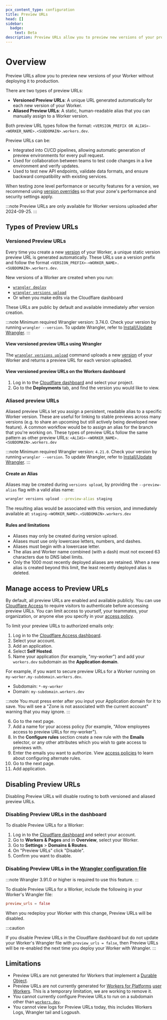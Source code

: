 ```yaml
---
pcx_content_type: configuration
title: Preview URLs
head: []
sidebar:
  badge:
    text: Beta
description: Preview URLs allow you to preview new versions of your project without deploying it to production.
---
```



# Overview

Preview URLs allow you to preview new versions of your Worker without deploying it to production.

There are two types of preview URLs:

- **Versioned Preview URLs**: A unique URL generated automatically for each new version of your Worker.
- **Aliased Preview URLs**: A static, human-readable alias that you can manually assign to a Worker version.

Both preview URL types follow the format: `<VERSION_PREFIX OR ALIAS>-<WORKER_NAME>.<SUBDOMAIN>.workers.dev`.

Preview URLs can be:

- Integrated into CI/CD pipelines, allowing automatic generation of preview environments for every pull request.
- Used for collaboration between teams to test code changes in a live environment and verify updates.
- Used to test new API endpoints, validate data formats, and ensure backward compatibility with existing services.

When testing zone level performance or security features for a version, we recommend using [version overrides](/workers/configuration/versions-and-deployments/gradual-deployments/#version-overrides) so that your zone's performance and security settings apply.

:::note
Preview URLs are only available for Worker versions uploaded after 2024-09-25.
:::

## Types of Preview URLs

### Versioned Preview URLs

Every time you create a new [version](/workers/configuration/versions-and-deployments/#versions) of your Worker, a unique static version preview URL is generated automatically. These URLs use a version prefix and follow the format `<VERSION_PREFIX>-<WORKER_NAME>.<SUBDOMAIN>.workers.dev`.

New versions of a Worker are created when you run:

- [`wrangler deploy`](/workers/wrangler/commands/#deploy)
- [`wrangler versions upload`](/workers/wrangler/commands/#upload)
- Or when you make edits via the Cloudflare dashboard

These URLs are public by default and available immediately after version creation.

:::note
Minimum required Wrangler version: 3.74.0. Check your version by running `wrangler --version`. To update Wrangler, refer to [Install/Update Wrangler](/workers/wrangler/install-and-update/).
:::

#### View versioned preview URLs using Wrangler

The [`wrangler versions upload`](/workers/wrangler/commands/#upload) command uploads a new [version](/workers/configuration/versions-and-deployments/#versions) of your Worker and returns a preview URL for each version uploaded.

#### View versioned preview URLs on the Workers dashboard

1. Log in to the [Cloudflare dashboard](https://dash.cloudflare.com/?to=/:account/workers) and select your project.
2. Go to the **Deployments** tab, and find the version you would like to view.

### Aliased preview URLs

Aliased preview URLs let you assign a persistent, readable alias to a specific Worker version. These are useful for linking to stable previews across many versions (e.g. to share an upcoming but still actively being developed new feature). A common workflow would be to assign an alias for the branch that you're working on. These types of preview URLs follow the same pattern as other preview URLs:
`<ALIAS>-<WORKER_NAME>.<SUBDOMAIN>.workers.dev`

:::note
Minimum required Wrangler version: `4.21.0`. Check your version by running `wrangler --version`. To update Wrangler, refer to [Install/Update Wrangler](/workers/wrangler/install-and-update/).
:::

#### Create an Alias

Aliases may be created during `versions upload`, by providing the `--preview-alias` flag with a valid alias name:

```bash
wrangler versions upload --preview-alias staging
```

The resulting alias would be associated with this version, and immediately available at:
`staging-<WORKER_NAME>.<SUBDOMAIN>.workers.dev`

#### Rules and limitations

- Aliases may only be created during version upload.
- Aliases must use only lowercase letters, numbers, and dashes.
- Aliases must begin with a lowercase letter.
- The alias and Worker name combined (with a dash) must not exceed 63 characters due to DNS label limits.
- Only the 1000 most recently deployed aliases are retained. When a new alias is created beyond this limit, the least recently deployed alias is deleted.

## Manage access to Preview URLs

By default, all preview URLs are enabled and available publicly. You can use [Cloudflare Access](/cloudflare-one/policies/access/) to require visitors to authenticate before accessing preview URLs. You can limit access to yourself, your teammates, your organization, or anyone else you specify in your [access policy](/cloudflare-one/policies/access).

To limit your preview URLs to authorized emails only:

1. Log in to the [Cloudflare Access dashboard](https://one.dash.cloudflare.com/?to=/:account/access/apps).
2. Select your account.
3. Add an application.
4. Select **Self Hosted**.
5. Name your application (for example, "my-worker") and add your `workers.dev` subdomain as the **Application domain**.

For example, if you want to secure preview URLs for a Worker running on `my-worker.my-subdomain.workers.dev`.

- Subdomain: `*-my-worker`
- Domain: `my-subdomain.workers.dev`

:::note
You must press enter after you input your Application domain for it to save. You will see a "Zone is not associated with the current account" warning that you may ignore.
:::

6. Go to the next page.
7. Add a name for your access policy (for example, "Allow employees access to preview URLs for my-worker").
8. In the **Configure rules** section create a new rule with the **Emails** selector, or any other attributes which you wish to gate access to previews with.
9. Enter the emails you want to authorize. View [access policies](/cloudflare-one/policies/access/#selectors) to learn about configuring alternate rules.
10. Go to the next page.
11. Add application.

## Disabling Preview URLs

Disabling Preview URLs will disable routing to both versioned and aliased preview URLs.

### Disabling Preview URLs in the dashboard

To disable Preview URLs for a Worker:

1. Log in to the [Cloudflare dashboard](https://dash.cloudflare.com) and select your account.
2. Go to **Workers & Pages** and in **Overview**, select your Worker.
3. Go to **Settings** > **Domains & Routes**.
4. On "Preview URLs" click "Disable".
5. Confirm you want to disable.

### Disabling Preview URLs in the [Wrangler configuration file](/workers/wrangler/configuration/)

:::note
Wrangler 3.91.0 or higher is required to use this feature.
:::

To disable Preview URLs for a Worker, include the following in your Worker's Wrangler file:

<WranglerConfig>

```toml
preview_urls = false
```

</WranglerConfig>

When you redeploy your Worker with this change, Preview URLs will be disabled.

:::caution

If you disable Preview URLs in the Cloudflare dashboard but do not update your Worker's Wrangler file with `preview_urls = false`, then Preview URLs will be re-enabled the next time you deploy your Worker with Wrangler.
:::

## Limitations

- Preview URLs are not generated for Workers that implement a [Durable Object](/durable-objects/).
- Preview URLs are not currently generated for [Workers for Platforms](/cloudflare-for-platforms/workers-for-platforms/) [user Workers](/cloudflare-for-platforms/workers-for-platforms/reference/how-workers-for-platforms-works/#user-workers). This is a temporary limitation, we are working to remove it.
- You cannot currently configure Preview URLs to run on a subdomain other than [`workers.dev`](/workers/configuration/routing/workers-dev/).
- You cannot view logs for Preview URLs today, this includes Workers Logs, Wrangler tail and Logpush.

